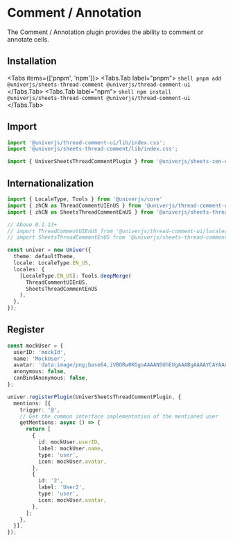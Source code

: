 
# Comment / Annotation

The Comment / Annotation plugin provides the ability to comment or annotate cells.

## Installation

<Tabs items={['pnpm', 'npm']}>
  <Tabs.Tab label="pnpm">
    ```shell
    pnpm add @univerjs/sheets-thread-comment @univerjs/thread-comment-ui
    ```
  </Tabs.Tab>
  <Tabs.Tab label="npm">
    ```shell
    npm install @univerjs/sheets-thread-comment @univerjs/thread-comment-ui
    ```
  </Tabs.Tab>
</Tabs>

## Import

```typescript
import '@univerjs/thread-comment-ui/lib/index.css';
import '@univerjs/sheets-thread-comment/lib/index.css';

import { UniverSheetsThreadCommentPlugin } from '@univerjs/sheets-zen-editor';
```

## Internationalization

```typescript
import { LocaleType, Tools } from '@univerjs/core'
import { zhCN as ThreadCommentUIEnUS } from '@univerjs/thread-comment-ui';
import { zhCN as SheetsThreadCommentEnUS } from '@univerjs/sheets-thread-comment';

// Above 0.1.13+
// import ThreadCommentUIEnUS from '@univerjs/thread-comment-ui/locale/en-US';
// import SheetsThreadCommentEnUS from '@univerjs/sheets-thread-comment/locale/en-US';

const univer = new Univer({
  theme: defaultTheme,
  locale: LocaleType.EN_US,
  locales: {
    [LocaleType.EN_US]: Tools.deepMerge(
      ThreadCommentUIEnUS,
      SheetsThreadCommentEnUS
    ),
  },
});
```

## Register

```typescript
const mockUser = {
  userID: 'mockId',
  name: 'MockUser',
  avatar: 'data:image/png;base64,iVBORw0KGgoAAAANSUhEUgAAABgAAAAYCAYAAADgdz34AAAACXBIWXMAAAsTAAALEwEAmpwYAAAAAXNSR0IArs4c6QAAAARnQU1BAACxjwv8YQUAAAInSURBVHgBtZU9TxtBEIbfWRzFSIdkikhBSqRQk JqkCKTCFkqVInSUSaT0wC8w/gXxD4gU2nRJkXQWhAZowDUUWKIwEgWWbEEB3mVmx3dn4DA2nB/ppNuPeWd29mMIPXDr+RxwtgRHeW6+guNPRxogqnL7Dwz9psJ27S4NShaeZTH3kwXy6I81 dlRKcmRui88swdq9AcSFL7Buz1Vmlns64MiLsCjzwnIYHLH57tbfFbs7KRaXyEU8FVZofqccOfA5 l7Q8LPIkGrwnb2RPNEXWFVMUF3L+kDCk0btDDAMzOm5YfAHDwp4tG74wnzAsiOYMnJ3GoDybA7IT 98/jm5+JNnfiIzAS6LlqHQBN/i6b2t/cV1Hh6BfwYlHnHP4AXi5q/8kmMMpOs8+BixZw/Fd6xUE HEbnkgclvQP2fGp7uShRKnQ3G32rkjV1th8JhIGG7tR/JyjGteSOZELwGMmNqIIigRCLRh2OZIE 6BjItdd7pCW6Uhm1zzkUtungSxwEUzNpQ+GQumtH1ej1MqgmNT6vwmhCq5yuwq56EYTbgeQUz 3yvrpV1b4ok3nYJ+eYhgYmjRUqErx2EDq0Fr8FhG++iqVGqxlUJI/70Ar0UgJaWHj6hYVHJrf KssAHot1JfqwE9WVWzXZVd5z2Ws/4PnmtEjkXeKJDvxUecLbWOXH/ DP6QQ4J72NS0adedp1aseBfXP8odlZFfPvBF7SN/8hky1TYuPOAXAEipMx15u5ToAAAAABJRU5ErkJggg==',
  anonymous: false,
  canBindAnonymous: false,
};

univer.registerPlugin(UniverSheetsThreadCommentPlugin, {
  mentions: [{
    trigger: '@',
    // Get the common interface implementation of the mentioned user
    getMentions: async () => {
      return [
        {
          id: mockUser.userID,
          label: mockUser.name,
          type: 'user',
          icon: mockUser.avatar,
        },
        {
          id: '2',
          label: 'User2',
          type: 'user',
          icon: mockUser.avatar,
        },
      ];
    },
  }],
});
```
